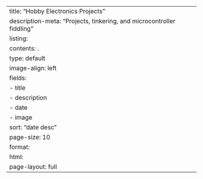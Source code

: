 ---
title: "Hobby Electronics Projects"
description-meta: "Projects, tinkering, and microcontroller fiddling"
listing:
  contents: .
  type: default
  image-align: left
  fields:
    - title
    - description
    - date
    - image
  sort: "date desc"
  page-size: 10
format: 
  html:
    page-layout: full
---